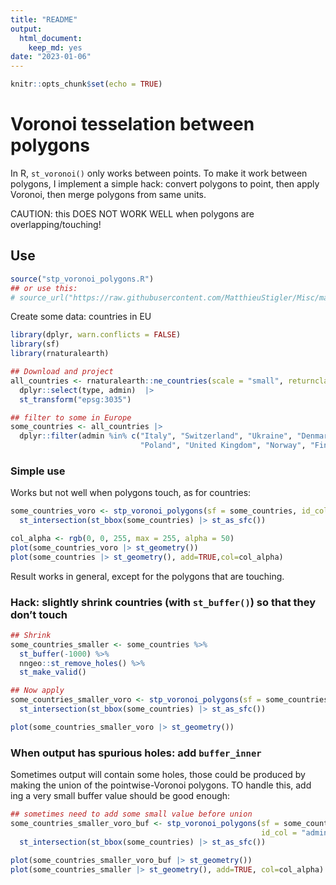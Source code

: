```yaml
---
title: "README"
output:
  html_document:
    keep_md: yes
date: "2023-01-06"
---
```


```r
knitr::opts_chunk$set(echo = TRUE)
```

# Voronoi tesselation between polygons

In R, `st_voronoi()` only works between points. To make it work between polygons, I implement a simple hack: convert polygons to point, then apply Voronoi, then merge polygons from same units. 

CAUTION: this DOES NOT WORK WELL when polygons are overlapping/touching! 

## Use

```r
source("stp_voronoi_polygons.R")
## or use this:
# source_url("https://raw.githubusercontent.com/MatthieuStigler/Misc/master/spatial/voronoi_polygons/stp_voronoi_polygons.R")
```

Create some data: countries in EU


```r
library(dplyr, warn.conflicts = FALSE)
library(sf)
library(rnaturalearth)

## Download and project
all_countries <- rnaturalearth::ne_countries(scale = "small", returnclass = 'sf')|> 
  dplyr::select(type, admin)  |> 
  st_transform("epsg:3035")

## filter to some in Europe
some_countries <- all_countries |> 
  dplyr::filter(admin %in% c("Italy", "Switzerland", "Ukraine", "Denmark", "Spain",
                             "Poland", "United Kingdom", "Norway", "Finland", "Greece"))
```

### Simple use

Works but not well when polygons touch, as for countries:

```r
some_countries_voro <- stp_voronoi_polygons(sf = some_countries, id_col = "admin") |> 
  st_intersection(st_bbox(some_countries) |> st_as_sfc())

col_alpha <- rgb(0, 0, 255, max = 255, alpha = 50)
plot(some_countries_voro |> st_geometry())
plot(some_countries |> st_geometry(), add=TRUE,col=col_alpha)
```

Result works in general, except for the polygons that are touching.

### Hack: slightly shrink countries (with `st_buffer()`) so that they don't touch

```r
## Shrink
some_countries_smaller <- some_countries %>% 
  st_buffer(-1000) %>% 
  nngeo::st_remove_holes() %>% 
  st_make_valid()

## Now apply
some_countries_smaller_voro <- stp_voronoi_polygons(sf = some_countries_smaller, id_col = "admin") |> 
  st_intersection(st_bbox(some_countries) |> st_as_sfc())

plot(some_countries_smaller_voro |> st_geometry())
```

### When output has spurious holes: add `buffer_inner`

Sometimes output will contain some holes, those could be produced by making the union of the pointwise-Voronoi polygons. TO handle this, add ing a very small buffer value should be good enough: 

```r
## sometimes need to add some small value before union
some_countries_smaller_voro_buf <- stp_voronoi_polygons(sf = some_countries_smaller,
                                                        id_col = "admin", buffer_inner = 1) |> 
  st_intersection(st_bbox(some_countries) |> st_as_sfc())

plot(some_countries_smaller_voro_buf |> st_geometry())
plot(some_countries_smaller |> st_geometry(), add=TRUE, col=col_alpha)
```

